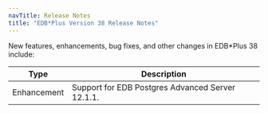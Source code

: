 ```yaml
---
navTitle: Release Notes
title: "EDB*Plus Version 38 Release Notes"
---
```

<div id="release_notes" class="registered_link"></div>

New features, enhancements, bug fixes, and other changes in EDB*Plus 38 include:

| Type        | Description                                                    |
| ----------- | -------------------------------------------------------------- | 
| Enhancement | Support for EDB Postgres Advanced Server 12.1.1.               |